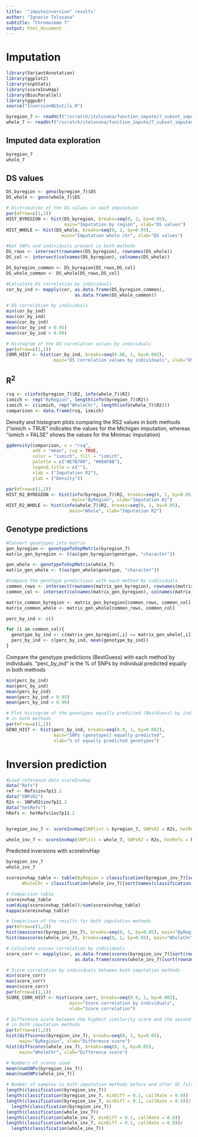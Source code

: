```yaml
---
title: '"imputeinversion" results'
author: "Ignacio Tolosana"
subtitle: "Chromosome 7"
output: html_document
---
```


# Imputation

```r
library(VariantAnnotation)
library(ggplot2)
library(snpStats)
library(scoreInvHap)
library(BiocParallel)
library(ggpubr)
source("InversionNGSutils.R")

byregion_7 <- readVcf("/scratch/itolosana/function_impute/7_subset_imputed_byregion_final.vcf.gz", "hg19")
whole_7 <- readVcf("/scratch/itolosana/function_impute/7_subset_imputed_final.vcf.gz", "hg19")
```

## Imputed data exploration
```r
byregion_7
whole_7
```


## DS values
```r
DS_byregion <- geno(byregion_7)$DS
DS_whole <- geno(whole_7)$DS
```

```r
# Distribution of the DS values in each imputation
par(mfrow=c(1,2))
HIST_BYREGION <- hist(DS_byregion, breaks=seq(0, 2, by=0.05), 
                      main="Imputation by region", xlab="DS values")
HIST_WHOLE <- hist(DS_whole, breaks=seq(0, 2, by=0.05), 
                     main="Imputation whole chr", xlab="DS values")
```


```r
#Get SNPs and individuals present in both methods
DS_rows <- intersect(rownames(DS_byregion), rownames(DS_whole))
DS_col <- intersect(colnames(DS_byregion), colnames(DS_whole))

DS_byregion_common <- DS_byregion[DS_rows,DS_col]
DS_whole_common <- DS_whole[DS_rows,DS_col]

#Calculate DS correlation by individuals
cor_by_ind <- mapply(cor, as.data.frame(DS_byregion_common),
                          as.data.frame(DS_whole_common))

```

```r
# DS correlation by individuals
min(cor_by_ind)
max(cor_by_ind)
mean(cor_by_ind)
mean(cor_by_ind > 0.95)
mean(cor_by_ind > 0.99)
```


```r
# Histogram of the DS correlation values by individuals
par(mfrow=c(1,1))
CORR_HIST <- hist(cor_by_ind, breaks=seq(0.88, 1, by=0.002), 
                  main="DS correlation values by individuals", xlab="DS correlation")
```



## R^2^
```r
rsq <- c(info(byregion_7)$R2, info(whole_7)$R2)
ismich <- rep("ByRegion", length(info(byregion_7)$R2))
ismich <- c(ismich, rep("WholeChr", length(info(whole_7)$R2)))
comparison <- data.frame(rsq, ismich)
```


Density and histogram plots comparing the RS2 values in both methods ("ismich = TRUE" indicates the values for the Michigan imputation, whereas "ismich = FALSE" shows the values for the Minimac imputation)
```r
ggdensity(comparison, x = "rsq",
          add = "mean", rug = TRUE,
          color = "ismich", fill = "ismich",
          palette = c("#E7B700", "#00AFBB"),
          legend.title = c(""), 
          xlab = ("Imputation R2"),
          ylab = ("Density"))

par(mfrow=c(1,2))
HIST_R2_BYREGION <- hist(info(byregion_7)$R2, breaks=seq(0, 1, by=0.05), 
                         main="ByRegion", xlab="Imputation R2")
HIST_R2_WHOLE <- hist(info(whole_7)$R2, breaks=seq(0, 1, by=0.05), 
                        main="Whole", xlab="Imputation R2")
```


## Genotype predictions


```r
#Convert genotypes into matrix
gen_byregion <- genotypeToSnpMatrix(byregion_7)
matrix_gen_byregion <- t(as(gen_byregion$genotype, "character"))

gen_whole <- genotypeToSnpMatrix(whole_7)
matrix_gen_whole <- t(as(gen_whole$genotype, "character"))

#Compare the genotype predictions with each method by individuals
common_rows <- intersect(rownames(matrix_gen_byregion), rownames(matrix_gen_whole))
common_col <- intersect(colnames(matrix_gen_byregion), colnames(matrix_gen_whole))

matrix_common_byregion <- matrix_gen_byregion[common_rows, common_col]
matrix_common_whole <- matrix_gen_whole[common_rows, common_col]

perc_by_ind <- c()

for (i in common_col){
  genotype_by_ind <- c(matrix_gen_byregion[,i] == matrix_gen_whole[,i])
  perc_by_ind <- c(perc_by_ind, mean(genotype_by_ind))
}
```

Compare the genotype predictions (BestGuess) with each method by individuals. "perc_by_ind" is the % of SNPs by individual predicted equally in both methods
```r
min(perc_by_ind)
max(perc_by_ind)
mean(perc_by_ind)
mean(perc_by_ind > 0.95)
mean(perc_by_ind > 0.99)
```


```r
# Plot histogram of the genotypes equally predicted (BestGuess) by individuals 
# in both methods
par(mfrow=c(1,1))
GENO_HIST <- hist(perc_by_ind, breaks=seq(0.9, 1, by=0.002), 
                  main="SNPs (genotypes) equally predicted", 
                  xlab="% of equally predicted genotypes")
```



# Inversion prediction

```r
#Load reference data scoreInvHap
data("Refs")
ref <- Refs$inv7p11.2
data("SNPsR2")
R2s <- SNPsR2$inv7p11.2
data("hetRefs")
hRefs <- hetRefs$inv7p11.2


byregion_inv_7 <- scoreInvHap(SNPlist = byregion_7, SNPsR2 = R2s, hetRefs = hRefs, Refs = ref, imputed = TRUE, verbose = TRUE, BPPARAM = MulticoreParam(10))

whole_inv_7 <- scoreInvHap(SNPlist = whole_7, SNPsR2 = R2s, hetRefs = hRefs, Refs = ref, imputed = TRUE, verbose = TRUE, BPPARAM = MulticoreParam(10))
```

Predicted inversions with scoreInvHap
```r
byregion_inv_7
whole_inv_7
```

```r
scoreinvhap_table <- table(ByRegion = classification(byregion_inv_7)[sort(names(classification(byregion_inv_7)))], 
      WholeChr = classification(whole_inv_7)[sort(names(classification(whole_inv_7)))])
```

```r
# Comparison table
scoreinvhap_table
sum(diag(scoreinvhap_table))/sum(scoreinvhap_table)
kappa(scoreinvhap_table)
```


```r
# Comparison of the results for both imputation methods
par(mfrow=c(1,2))
hist(maxscores(byregion_inv_7), breaks=seq(0, 1, by=0.05), main="ByRegion", xlab="Maxscores")
hist(maxscores(whole_inv_7), breaks=seq(0, 1, by=0.05), main="WholeChr", xlab="Maxscores")
```

```r
# Calculate scores correlation by individuals
score_corr <- mapply(cor, as.data.frame(scores(byregion_inv_7)[sort(rownames(scores(byregion_inv_7))),]),
                          as.data.frame(scores(whole_inv_7)[sort(rownames(scores(whole_inv_7))),]))
```

```r
# Score correlation by individuals between both imputation methods
min(score_corr)
max(score_corr)
mean(score_corr)
par(mfrow=c(1,1))
SCORE_CORR_HIST <- hist(score_corr, breaks=seq(0.9, 1, by=0.002), 
                        main="Score correlation by individuals", 
                        xlab="Score correlation")
```

```r
# Difference score between the highest similarity score and the second highest, 
# in both imputation methods
par(mfrow=c(1,2))
hist(diffscores(byregion_inv_7), breaks=seq(0, 1, by=0.05), 
     main="ByRegioin", xlab="Difference score")
hist(diffscores(whole_inv_7), breaks=seq(0, 1, by=0.05), 
     main="WholeChr", xlab="Difference score")
```


```r
# Numbers of scores used
mean(numSNPs(byregion_inv_7))
mean(numSNPs(whole_inv_7))
```

```r
# Number of samples in both imputation methods before and after QC filtering
length(classification(byregion_inv_7))
length(classification(byregion_inv_7, minDiff = 0.1, callRate = 0.9))
length(classification(byregion_inv_7, minDiff = 0.1, callRate = 0.9))/
  length(classification(byregion_inv_7))
length(classification(whole_inv_7))
length(classification(whole_inv_7, minDiff = 0.1, callRate = 0.9))
length(classification(whole_inv_7, minDiff = 0.1, callRate = 0.9))/
  length(classification(whole_inv_7))
```


